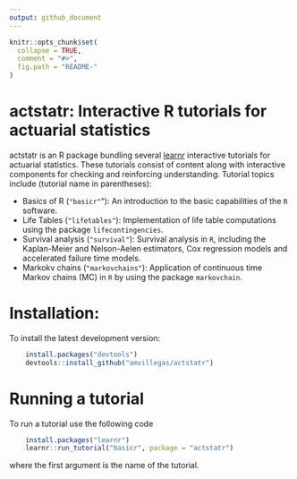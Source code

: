 ```yaml
---
output: github_document
---
```


<!-- README.md is generated from README.Rmd. Please edit that file -->

```r
knitr::opts_chunk$set(
  collapse = TRUE,
  comment = "#>",
  fig.path = "README-"
)
```

actstatr: Interactive R tutorials for actuarial statistics
===========================================================

actstatr is an R package bundling several [learnr](https://rstudio.github.io/learnr/index.html) interactive tutorials for actuarial statistics. These tutorials consist of content along with interactive components for checking and reinforcing understanding. Tutorial topics include (tutorial name in parentheses):

- Basics of R (`"basicr"`"): An introduction to the basic capabilities of the `R` software.
- Life Tables (`"lifetables"`): Implementation of life table  computations using the package `lifecontingencies`.
- Survival analysis (`"survival"`): Survival analysis in `R`, including the Kaplan-Meier and Nelson-Aelen estimators, Cox regression models and accelerated failure time models.
- Markokv chains (`"markovchains"`): Application of continuous time Markov chains (MC) in `R` by using the package `markovchain`.

# Installation:

To install the latest development version: 

```R
    install.packages("devtools")
    devtools::install_github("amvillegas/actstatr")
````

# Running a tutorial

To run a tutorial use the following code

```R
    install.packages("learnr")
    learnr::run_tutorial("basicr", package = "actstatr")
````
where the first argument is the name of the tutorial.

